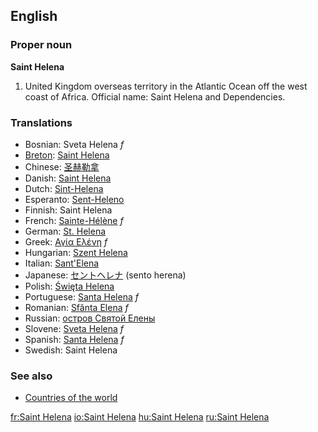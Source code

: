 ==English==

===Proper noun===
'''Saint Helena'''

# United Kingdom overseas territory in the Atlantic Ocean off the west coast of Africa. Official name: Saint Helena and Dependencies.
===Translations===
*Bosnian: Sveta Helena ''f''
*[[Breton]]: [[Saint Helena]]
*Chinese: [[圣赫勒拿]]
*Danish: [[Saint Helena]]
*Dutch: [[Sint-Helena]]
*Esperanto: [[Sent-Heleno]]
*Finnish: Saint Helena
*French: [[Sainte-Hélène]] ''f''
*German: [[St. Helena]]
*Greek: [[Αγία Ελένη]] ''f''
*Hungarian: [[Szent Helena]]
*Italian: [[Sant'Elena]]
*Japanese: [[セントヘレナ]] (sento herena)
*Polish: [[Święta Helena]]
*Portuguese: [[Santa Helena]] ''f''
*Romanian: [[Sfânta Elena]] ''f''
*Russian: [[остров Святой Елены]]
*Slovene: [[Sveta Helena]] ''f''
*Spanish: [[Santa Helena]] ''f''
*Swedish: Saint Helena

===See also===
* [[Countries of the world]]

[[fr:Saint Helena]]
[[io:Saint Helena]]
[[hu:Saint Helena]]
[[ru:Saint Helena]]